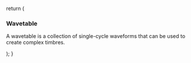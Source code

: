 
  return (
    <div>
      <h3>Wavetable</h3>
      <p>
        A wavetable is a collection of single-cycle waveforms that can be used to create complex timbres.
      </p>
    </div>
  );
}

